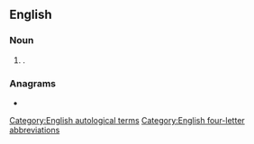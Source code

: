 {{also|abbr.}}
==English==

===Noun===
{{en-noun}}

# {{alternative spelling of|en|abbr.}}.

===Anagrams===
* {{anagrams|en|a=abbr|BBAR|Barb|Barb.|Rabb|barb}}

[[Category:English autological terms]]
[[Category:English four-letter abbreviations]]